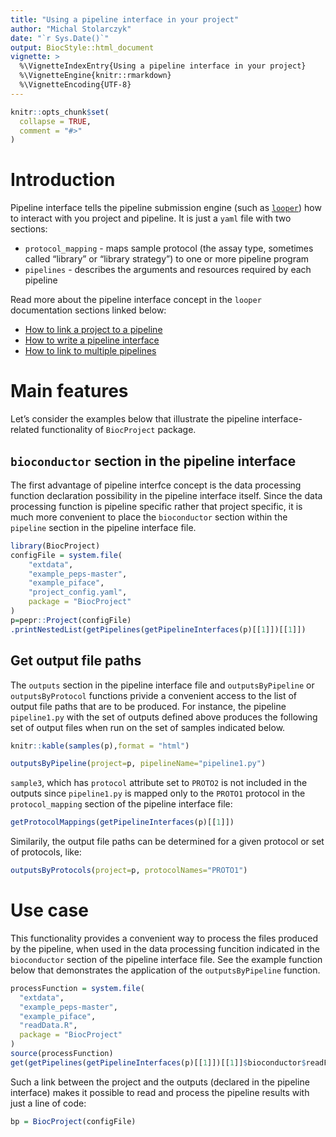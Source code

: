 ```yaml
---
title: "Using a pipeline interface in your project"
author: "Michal Stolarczyk"
date: "`r Sys.Date()`"
output: BiocStyle::html_document
vignette: >
  %\VignetteIndexEntry{Using a pipeline interface in your project}
  %\VignetteEngine{knitr::rmarkdown}
  %\VignetteEncoding{UTF-8}
---
```


```r
knitr::opts_chunk$set(
  collapse = TRUE,
  comment = "#>"
)
```

# Introduction

Pipeline interface tells the pipeline submission engine (such as [`looper`](http://code.databio.org/looper/)) how to interact with you project and pipeline. It is just a `yaml` file with two sections:

* `protocol_mapping` - maps sample protocol (the assay type, sometimes called "library" or "library strategy") to one or more pipeline program
* `pipelines` - describes the arguments and resources required by each pipeline

Read more about the pipeline interface concept in the `looper` documentation sections linked below:

* [How to link a project to a pipeline](http://code.databio.org/looper/linking-a-pipeline/)
* [How to write a pipeline interface](http://code.databio.org/looper/pipeline-interface/)
* [How to link to multiple pipelines](http://code.databio.org/looper/linking-multiple-pipelines/)

# Main features

Let's consider the examples below that illustrate the pipeline interface-related functionality of `BiocProject` package. 

## `bioconductor` section in the pipeline interface

The first advantage of pipeline interfce concept is the data processing function declaration possibility in the pipeline interface itself. Since the data processing function is pipeline specific rather that project specific, it is much more convenient to place the `bioconductor` section within the `pipeline` section in the pipeline interface file.

```r
library(BiocProject)
configFile = system.file(
    "extdata",
    "example_peps-master",
    "example_piface",
    "project_config.yaml",
    package = "BiocProject"
)
p=pepr::Project(configFile)
.printNestedList(getPipelines(getPipelineInterfaces(p)[[1]])[[1]])
```

## Get output file paths

The `outputs` section in the pipeline interface file and `outputsByPipeline` or `outputsByProtocol` functions privide a convenient access to the list of output file paths that are to be produced. 
For instance, the pipeline `pipeline1.py` with the set of outputs defined above produces the following set of output files when run on the set of samples indicated below.

```r
knitr::kable(samples(p),format = "html")
```

```r
outputsByPipeline(project=p, pipelineName="pipeline1.py")
```

`sample3`, which has `protocol` attribute set to `PROTO2` is not included in the outputs since `pipeline1.py` is mapped only to the `PROTO1` protocol in the `protocol_mapping` section of the pipeline interface file:

```r
getProtocolMappings(getPipelineInterfaces(p)[[1]])
```

Similarily, the output file paths can be determined for a given protocol or set of protocols, like:

```r
outputsByProtocols(project=p, protocolNames="PROTO1")
```

# Use case

This functionality provides a convenient way to process the files produced by the pipeline, when used in the data processing funcition indicated in the `bioconductor` section of the pipeline interface file. See the example function below that demonstrates the application of the `outputsByPipeline` function.

```r
processFunction = system.file(
  "extdata",
  "example_peps-master",
  "example_piface",
  "readData.R",
  package = "BiocProject"
)
source(processFunction)
get(getPipelines(getPipelineInterfaces(p)[[1]])[[1]]$bioconductor$readFunName)
```
Such a link between the project and the outputs (declared in the pipeline interface) makes it possible to read and process the pipeline results with just a line of code:

```r
bp = BiocProject(configFile)
```